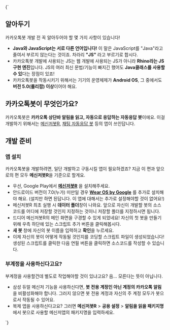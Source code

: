 
<Markdown>
{`
<section>

## 알아두기

카카오톡봇 개발 전 꼭 알아두어야 할 몇 가지 사항이 있습니다!

- **Java와 JavaScript는 서로 다른 언어입니다!** 이 말은 JavaScript를 "Java"라고 줄여서 부르지 않는다는 것이죠. 차라리 **"JS"** 라고 부르기로 합시다.
- 카카오톡봇 개발에 사용되는 JS는 웹 개발에 사용되는 JS가 아니라 **Rhino라는 JS구현 엔진**입니다. JS의 여러 최신 문법/기능이 빠지긴 했어도 **Java클래스를 사용할 수 있**다는 장점이 있죠!
- 카카오톡봇을 작동시키기 위해서는 기기의 운영체제가 **Android OS**, 그 중에서도 **버전 5.0(롤리팝) 이상**이어야 해요.

</section>
<section>

## 카카오톡봇이 무엇인가요?

카카오톡봇은 **카카오톡 상단바 알림을 읽고, 자동으로 응답하는 자동응답 봇**이에요. 이걸 개발하기 위해서는 [메신저봇R](https://play.google.com/store/apps/details?id=com.xfl.msgbot&hl=ko), [채팅 자동응답 봇](https://play.google.com/store/apps/details?id=com.darktornado.chatbot&hl=ko) 등의 앱이 쓰인답니다.
</section>
<section>

## 개발 준비

<section>

### 앱 설치

카카오톡봇을 개발하려면, 일단 개발하고 구동시킬 앱이 필요하겠죠? 지금 이 편과 앞으로의 편 모두 **메신저봇R**을 기준으로 할게요.

- 우선, Google Play에서 **[메신저봇R](https://play.google.com/store/apps/details?id=com.xfl.msgbot&hl=ko)** 을 설치해주세요.
- 안드로이드 버전이 7.0(누가) 미만일 경우 **[Wear OS by Google](https://play.google.com/store/apps/details?id=com.google.android.wearable.app&hl=ko)** 를 추가로 설치해야 해요. (설치만 하면 된답니다. 이 앱에 대해서는 추가로 설정해야할 것이 없어요!)
- 메신저봇R 최초 실행 시 **데이터 폴더**창이 나와요. 앞으로 자신이 개발할 봇의 소스코드를 어디에 저장할 것인지 지정하는 것이니 저장할 폴더를 지정하시면 됩니다.
- 드디어 메신저봇R의 메인 화면을 구경할 수 있게 되었네요! 자신의 첫 봇을 만들기 위해 우측 하단에 있는 스크립트 추가 버튼을 클릭해봅시다.
- **새 봇** 창에 자신의 봇 이름을 입력하고 **확인**을 누르세요.
- 이제 자신의 봇이 어떻게 작동될 것인지를 코딩할 스크립트 파일이 생성되었습니다! 생성된 스크립트를 클릭한 다음 연필 버튼을 클릭하면 소스코드를 작성할 수 있습니다.

</section>
<section>

### 부계정을 사용하신다고요?

부계정을 사용할건데 별도로 작업해야할 것이 있냐고요? 음... 모른다는 뜻이 아닙니다.

- 삼성 듀얼 메신저 기능을 사용하신다면, **봇 전용 계정인 아닌 계정의 카카오톡 알림**을 비활성화해야 합니다. 그러지 않으면 봇 전용 계정과 자신의 주 계정 모두가 봇으로서 작동될 수 있어요.
- 복제 앱을 사용하신다고요? 그러면 **메신저봇R** &gt; **공용 설정** &gt; **알림을 읽을 패키지명**에서 봇으로 사용할 메신저앱의 패키지명을 입력하세요.

</section>
</section>
`}
</Markdown>



